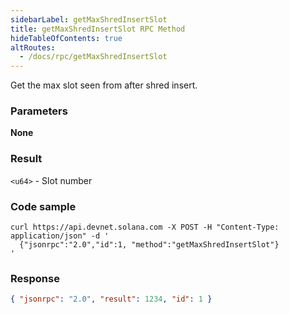 ```yaml
---
sidebarLabel: getMaxShredInsertSlot
title: getMaxShredInsertSlot RPC Method
hideTableOfContents: true
altRoutes:
  - /docs/rpc/getMaxShredInsertSlot
---
```


Get the max slot seen from after shred insert.

<DocSideBySide>

<DocLeftSide>

### Parameters

**None**

### Result

`<u64>` - Slot number

</DocLeftSide>

<DocRightSide>

### Code sample

```shell
curl https://api.devnet.solana.com -X POST -H "Content-Type: application/json" -d '
  {"jsonrpc":"2.0","id":1, "method":"getMaxShredInsertSlot"}
'
```

### Response

```json
{ "jsonrpc": "2.0", "result": 1234, "id": 1 }
```

</DocRightSide>
</DocSideBySide>
